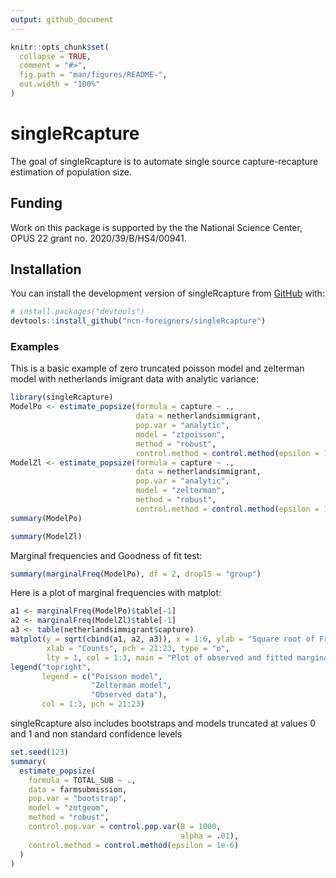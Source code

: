 ```yaml
---
output: github_document
---
```


<!-- README.md is generated from README.Rmd. Please edit that file -->

```r
knitr::opts_chunk$set(
  collapse = TRUE,
  comment = "#>",
  fig.path = "man/figures/README-",
  out.width = "100%"
)
```

# singleRcapture

<!-- badges: start -->
<!-- badges: end -->

The goal of singleRcapture is to automate single source capture-recapture estimation of population size.

## Funding

Work on this package is supported by the the National Science Center, OPUS 22 grant no. 2020/39/B/HS4/00941.

## Installation

You can install the development version of singleRcapture from [GitHub](https://github.com/ncn-foreigners/singleRcapture) with:

``` r
# install.packages("devtools")
devtools::install_github("ncn-foreigners/singleRcapture")
```

### Examples

This is a basic example of zero truncated poisson model and zelterman model with netherlands imigrant data with analytic variance:

```r
library(singleRcapture)
ModelPo <- estimate_popsize(formula = capture ~ .,
                            data = netherlandsimmigrant,
                            pop.var = "analytic",
                            model = "ztpoisson",
                            method = "robust",
                            control.method = control.method(epsilon = 1e-5))
ModelZl <- estimate_popsize(formula = capture ~ .,
                            data = netherlandsimmigrant,
                            pop.var = "analytic",
                            model = "zelterman",
                            method = "robust",
                            control.method = control.method(epsilon = 1e-5))
summary(ModelPo)
```

```r
summary(ModelZl)
```

Marginal frequencies and Goodness of fit test:

```r
summary(marginalFreq(ModelPo), df = 2, dropl5 = "group")
```

Here is a plot of marginal frequencies with matplot:

```r
a1 <- marginalFreq(ModelPo)$table[-1]
a2 <- marginalFreq(ModelZl)$table[-1]
a3 <- table(netherlandsimmigrant$capture)
matplot(y = sqrt(cbind(a1, a2, a3)), x = 1:6, ylab = "Square root of Frequencies",
        xlab = "Counts", pch = 21:23, type = "o",
        lty = 1, col = 1:3, main = "Plot of observed and fitted marginal frequencies")
legend("topright",
       legend = c("Poisson model",
                  "Zelterman model",
                  "Observed data"),
       col = 1:3, pch = 21:23)
```

singleRcapture also includes bootstraps and models truncated at values 0 and 1 and non standard confidence levels

```r
set.seed(123)
summary(
  estimate_popsize(
    formula = TOTAL_SUB ~ .,
    data = farmsubmission,
    pop.var = "bootstrap",
    model = "zotgeom",
    method = "robust",
    control.pop.var = control.pop.var(B = 1000,
                                      alpha = .01),
    control.method = control.method(epsilon = 1e-6)
  )
)
```
